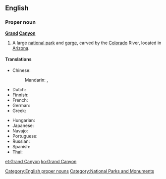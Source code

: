 ==English==
{{wikipedia}}

===Proper noun===
'''[[grand|Grand]] [[canyon|Canyon]]'''

# A large [[national park]] and [[gorge]], carved by the [[Colorado]] River, located in [[Arizona]].

====Translations====
{{trans-top|large national park and gorge}}
* Chinese:
*: Mandarin: {{t|cmn|科羅拉多大峽谷|sc=Hani}}, {{t|cmn|科罗拉多大峡谷|tr=Kēluólāduō Dàxiágǔ|sc=Hani}}
* Dutch: {{t-|nl|Grand Canyon}}
* Finnish: {{t-|fi|Grand Canyon}}
* French: {{t-|fr|Grand Canyon|m}}
* German: {{t-|de|Grand Canyon|m}}
* Greek: {{t-|el|Γκραν Κάνυον|n|tr=Gran Kányon|sc=Grek}}
{{trans-mid}}
* Hungarian: {{t-|hu|Grand Canyon}}
* Japanese: {{t-|ja|グランドキャニオン|tr=Gurando-Kyanion}}
* Navajo: {{tø|nv|Bidááʼ Haʼaztʼiʼ Tsékooh}}
* Portuguese: {{t-|pt|Grand Canyon|m}}
* Russian: {{t-|ru|Гранд-Каньон|m|tr=Grand-Kan’jón}}
* Spanish: {{t-|es|Gran Cañón|m}}
* Thai: {{t-|th|แกรนด์แคนยอน|tr=graen-kaenyon}}
{{trans-bottom}}

[[Category:English proper nouns]]
[[Category:National Parks and Monuments]]

[[et:Grand Canyon]]
[[ko:Grand Canyon]]